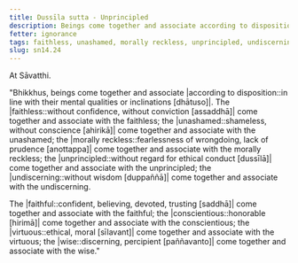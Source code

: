 ```yaml
---
title: Dussīla sutta - Unprincipled
description: Beings come together and associate according to disposition. The unprincipled come together and associate with the unprincipled, the virtuous come together and associate with the virtuous, and other pairs of dispositions are mentioned.
fetter: ignorance
tags: faithless, unashamed, morally reckless, unprincipled, undiscerning, faithful, conscientious, virtuous, wise, beings, friendship, sn, sn12-21, sn14
slug: sn14.24
---
```


At Sāvatthi.

"Bhikkhus, beings come together and associate |according to disposition::in line with their mental qualities or inclinations [dhātuso]|. The |faithless::without confidence, without conviction [assaddhā]| come together and associate with the faithless; the |unashamed::shameless, without conscience [ahirikā]| come together and associate with the unashamed; the |morally reckless::fearlessness of wrongdoing, lack of prudence [anottappa]| come together and associate with the morally reckless; the |unprincipled::without regard for ethical conduct [dussīlā]| come together and associate with the unprincipled; the |undiscerning::without wisdom [duppaññā]| come together and associate with the undiscerning.

The |faithful::confident, believing, devoted, trusting [saddhā]| come together and associate with the faithful; the |conscientious::honorable [hirimā]| come together and associate with the conscientious; the |virtuous::ethical, moral [sīlavant]| come together and associate with the virtuous; the |wise::discerning, percipient [paññavanto]| come together and associate with the wise."
